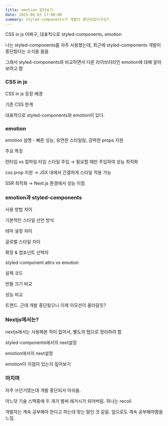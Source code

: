 ```yaml
---
title: emotion 알아보기
date: 2025-04-03 17:00:00
summary: styled-components가 개발이 중단되었다구요?
---
```


CSS in js 어쩌구, 대표적으로 styled-components, emotion

나는 styled-components를 자주 사용했는데, 최근에 styled-components 개발이 중단됬다는 소식을 들음

그래서 styled-components와 비교하면서 다른 라이브러리인 emotion에 대해 알아보려고 함

### CSS in js

CSS in js 등장 배경

기존 CSS 한계

대표적으로 styled-components와 emotion이 있다.

### emotion

emotion 설명 - 빠른 성능, 유연한 스타일링, 강력한 props 지원

주요 특징

런타임 vs 컴파일 타임 스타일 주입 → 필요할 때만 주입하여 성능 최적화

css prop 지원 → JSX 내에서 간결하게 스타일 적용 가능

SSR 최적화 → Next.js 환경에서 성능 이점

### emotion과 styled-components

사용 방법 차이

기본적인 스타일 선언 방식

테마 설정 차이

글로벌 스타일 차이

확장 & 컴포넌트 선택자

styled-component attrs vs emotion

실제 코드

번들 크기 비교

성능 비교

트랜드. 근데 개발 중단됬으니 이제 이모션이 올라갈듯?

### Nextjs에서는?

nextjs에서는 사용해본 적이 없어서, 별도의 탭으로 정리하려 함

styled-components에서의 next설정

emotion에서의 next설정

emotion이 이점이 있는지 짚어보기

### 마치며

자주 쓰던거였는데 개발 중단되서 아쉬움.

어느덧 기술 스택중에 두 개가 벌써 레거시가 되어버림. 하나는 recoil.

개발자는 계속 공부해야 한다고 하는데 맞는 말인 것 같음. 앞으로도 계속 공부해야함을 느낌.
